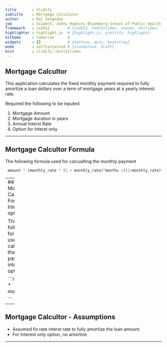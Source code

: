```yaml
---
title       : Slidify
subtitle    : Mortgage Calculator
author      : Raj Sengodan
job         : Student, Johns Hopkins Bloomberg School of Public Health
framework   : io2012        # {io2012, html5slides, shower, dzslides, ...}
highlighter : highlight.js  # {highlight.js, prettify, highlight}
hitheme     : tomorrow      # 
widgets     : []            # {mathjax, quiz, bootstrap}
mode        : selfcontained # {standalone, draft}
knit        : slidify::knit2slides
---
```



## Mortgage Calcultor

This application calculates the fixed monthly payment required to fully amortize a loan  dollars over a term of mortgage years at a yearly interest rate. 

Required the following to be inputed

1. Mortgage Amount
2. Mortgage duration in years
3. Annual Interst Rate
4. Option for Interst only

---

## Mortgage Calcultor Formula

The following formula used for calcualting the monthly payment

```r
 amount * (monthly_rate * (1 + monthly_rate)^months /((1+monthly_rate)^months -1  )   )
``` 

---
## Mortgage Calcultor Formula - Interest Only option

The following formula used for calcualting the monthly payment for intest only option

```r
 amount * monthly_rate 

``` 

---

## Mortgage Calcultor - Assumptions

* Assumed fix rate interst rate to fully amortize the loan amount. 
* For Interest only option, no amortize

---
